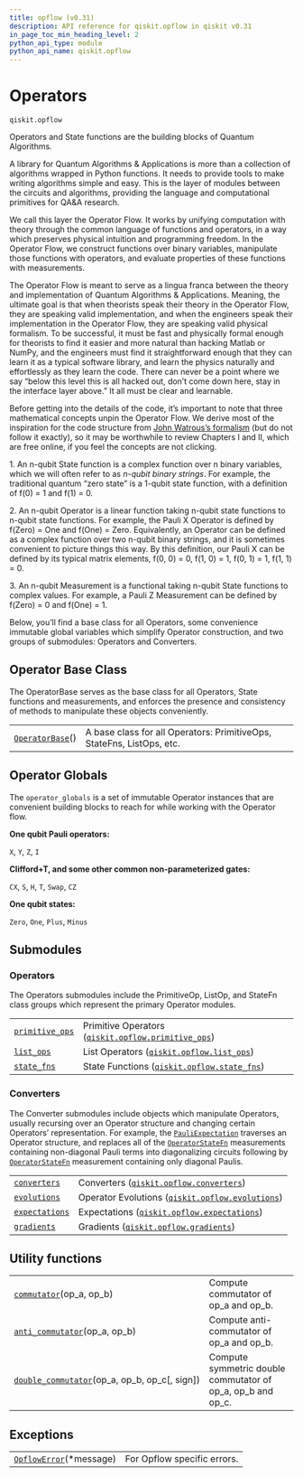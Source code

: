 ```yaml
---
title: opflow (v0.31)
description: API reference for qiskit.opflow in qiskit v0.31
in_page_toc_min_heading_level: 2
python_api_type: module
python_api_name: qiskit.opflow
---
```


<span id="module-qiskit.opflow" />

<span id="qiskit-opflow" />

<span id="operators-qiskit-opflow" />

# Operators

`qiskit.opflow`

Operators and State functions are the building blocks of Quantum Algorithms.

A library for Quantum Algorithms & Applications is more than a collection of algorithms wrapped in Python functions. It needs to provide tools to make writing algorithms simple and easy. This is the layer of modules between the circuits and algorithms, providing the language and computational primitives for QA\&A research.

We call this layer the Operator Flow. It works by unifying computation with theory through the common language of functions and operators, in a way which preserves physical intuition and programming freedom. In the Operator Flow, we construct functions over binary variables, manipulate those functions with operators, and evaluate properties of these functions with measurements.

The Operator Flow is meant to serve as a lingua franca between the theory and implementation of Quantum Algorithms & Applications. Meaning, the ultimate goal is that when theorists speak their theory in the Operator Flow, they are speaking valid implementation, and when the engineers speak their implementation in the Operator Flow, they are speaking valid physical formalism. To be successful, it must be fast and physically formal enough for theorists to find it easier and more natural than hacking Matlab or NumPy, and the engineers must find it straightforward enough that they can learn it as a typical software library, and learn the physics naturally and effortlessly as they learn the code. There can never be a point where we say “below this level this is all hacked out, don’t come down here, stay in the interface layer above.” It all must be clear and learnable.

Before getting into the details of the code, it’s important to note that three mathematical concepts unpin the Operator Flow. We derive most of the inspiration for the code structure from [John Watrous’s formalism](https://cs.uwaterloo.ca/~watrous/TQI/) (but do not follow it exactly), so it may be worthwhile to review Chapters I and II, which are free online, if you feel the concepts are not clicking.

1\. An n-qubit State function is a complex function over n binary variables, which we will often refer to as *n-qubit binary strings*. For example, the traditional quantum “zero state” is a 1-qubit state function, with a definition of f(0) = 1 and f(1) = 0.

2\. An n-qubit Operator is a linear function taking n-qubit state functions to n-qubit state functions. For example, the Pauli X Operator is defined by f(Zero) = One and f(One) = Zero. Equivalently, an Operator can be defined as a complex function over two n-qubit binary strings, and it is sometimes convenient to picture things this way. By this definition, our Pauli X can be defined by its typical matrix elements, f(0, 0) = 0, f(1, 0) = 1, f(0, 1) = 1, f(1, 1) = 0.

3\. An n-qubit Measurement is a functional taking n-qubit State functions to complex values. For example, a Pauli Z Measurement can be defined by f(Zero) = 0 and f(One) = 1.

Below, you’ll find a base class for all Operators, some convenience immutable global variables which simplify Operator construction, and two groups of submodules: Operators and Converters.

## Operator Base Class

The OperatorBase serves as the base class for all Operators, State functions and measurements, and enforces the presence and consistency of methods to manipulate these objects conveniently.

|                                                                             |                                                                       |
| --------------------------------------------------------------------------- | --------------------------------------------------------------------- |
| [`OperatorBase`](qiskit.opflow.OperatorBase "qiskit.opflow.OperatorBase")() | A base class for all Operators: PrimitiveOps, StateFns, ListOps, etc. |

## Operator Globals

The `operator_globals` is a set of immutable Operator instances that are convenient building blocks to reach for while working with the Operator flow.

**One qubit Pauli operators:**

`X`, `Y`, `Z`, `I`

**Clifford+T, and some other common non-parameterized gates:**

`CX`, `S`, `H`, `T`, `Swap`, `CZ`

**One qubit states:**

`Zero`, `One`, `Plus`, `Minus`

## Submodules

### Operators

The Operators submodules include the PrimitiveOp, ListOp, and StateFn class groups which represent the primary Operator modules.

|                                                                                                                 |                                                                                                                                                     |
| --------------------------------------------------------------------------------------------------------------- | --------------------------------------------------------------------------------------------------------------------------------------------------- |
| [`primitive_ops`](qiskit.opflow.primitive_ops#module-qiskit.opflow.primitive_ops "qiskit.opflow.primitive_ops") | Primitive Operators ([`qiskit.opflow.primitive_ops`](qiskit.opflow.primitive_ops#module-qiskit.opflow.primitive_ops "qiskit.opflow.primitive_ops")) |
| [`list_ops`](qiskit.opflow.list_ops#module-qiskit.opflow.list_ops "qiskit.opflow.list_ops")                     | List Operators ([`qiskit.opflow.list_ops`](qiskit.opflow.list_ops#module-qiskit.opflow.list_ops "qiskit.opflow.list_ops"))                          |
| [`state_fns`](qiskit.opflow.state_fns#module-qiskit.opflow.state_fns "qiskit.opflow.state_fns")                 | State Functions ([`qiskit.opflow.state_fns`](qiskit.opflow.state_fns#module-qiskit.opflow.state_fns "qiskit.opflow.state_fns"))                     |

### Converters

The Converter submodules include objects which manipulate Operators, usually recursing over an Operator structure and changing certain Operators’ representation. For example, the [`PauliExpectation`](qiskit.opflow.expectations.PauliExpectation "qiskit.opflow.expectations.PauliExpectation") traverses an Operator structure, and replaces all of the [`OperatorStateFn`](qiskit.opflow.state_fns.OperatorStateFn "qiskit.opflow.state_fns.OperatorStateFn") measurements containing non-diagonal Pauli terms into diagonalizing circuits following by [`OperatorStateFn`](qiskit.opflow.state_fns.OperatorStateFn "qiskit.opflow.state_fns.OperatorStateFn") measurement containing only diagonal Paulis.

|                                                                                                             |                                                                                                                                          |
| ----------------------------------------------------------------------------------------------------------- | ---------------------------------------------------------------------------------------------------------------------------------------- |
| [`converters`](qiskit.opflow.converters#module-qiskit.opflow.converters "qiskit.opflow.converters")         | Converters ([`qiskit.opflow.converters`](qiskit.opflow.converters#module-qiskit.opflow.converters "qiskit.opflow.converters"))           |
| [`evolutions`](qiskit.opflow.evolutions#module-qiskit.opflow.evolutions "qiskit.opflow.evolutions")         | Operator Evolutions ([`qiskit.opflow.evolutions`](qiskit.opflow.evolutions#module-qiskit.opflow.evolutions "qiskit.opflow.evolutions"))  |
| [`expectations`](qiskit.opflow.expectations#module-qiskit.opflow.expectations "qiskit.opflow.expectations") | Expectations ([`qiskit.opflow.expectations`](qiskit.opflow.expectations#module-qiskit.opflow.expectations "qiskit.opflow.expectations")) |
| [`gradients`](qiskit.opflow.gradients#module-qiskit.opflow.gradients "qiskit.opflow.gradients")             | Gradients ([`qiskit.opflow.gradients`](qiskit.opflow.gradients#module-qiskit.opflow.gradients "qiskit.opflow.gradients"))                |

## Utility functions

|                                                                                                                        |                                                                |
| ---------------------------------------------------------------------------------------------------------------------- | -------------------------------------------------------------- |
| [`commutator`](qiskit.opflow.commutator "qiskit.opflow.commutator")(op\_a, op\_b)                                      | Compute commutator of op\_a and op\_b.                         |
| [`anti_commutator`](qiskit.opflow.anti_commutator "qiskit.opflow.anti_commutator")(op\_a, op\_b)                       | Compute anti-commutator of op\_a and op\_b.                    |
| [`double_commutator`](qiskit.opflow.double_commutator "qiskit.opflow.double_commutator")(op\_a, op\_b, op\_c\[, sign]) | Compute symmetric double commutator of op\_a, op\_b and op\_c. |

## Exceptions

|                                                                                   |                             |
| --------------------------------------------------------------------------------- | --------------------------- |
| [`OpflowError`](qiskit.opflow.OpflowError "qiskit.opflow.OpflowError")(\*message) | For Opflow specific errors. |

